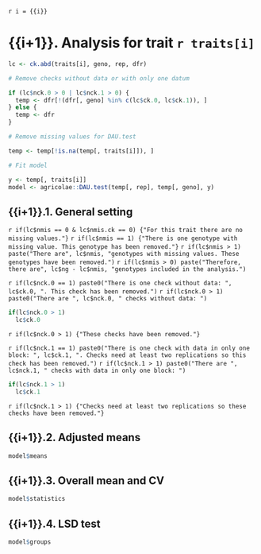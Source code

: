 `r i = {{i}}`

# {{i+1}}. Analysis for trait `r traits[i]`

```r
lc <- ck.abd(traits[i], geno, rep, dfr)

# Remove checks without data or with only one datum

if (lc$nck.0 > 0 | lc$nck.1 > 0) {
  temp <- dfr[!(dfr[, geno] %in% c(lc$ck.0, lc$ck.1)), ]
} else {
  temp <- dfr
}

# Remove missing values for DAU.test

temp <- temp[!is.na(temp[, traits[i]]), ]

# Fit model

y <- temp[, traits[i]]
model <- agricolae::DAU.test(temp[, rep], temp[, geno], y)
```

## {{i+1}}.1. General setting

`r if(lc$nmis == 0 & lc$nmis.ck == 0) {"For this trait there are no missing values."}`
`r if(lc$nmis == 1) {"There is one genotype with missing value. This genotype has been removed."}`
`r if(lc$nmis > 1) paste("There are", lc$nmis, "genotypes with missing values. These genotypes have been removed.")`
`r if(lc$nmis > 0) paste("Therefore, there are", lc$ng - lc$nmis, "genotypes included in the analysis.")`

`r if(lc$nck.0 == 1) paste0("There is one check without data: ", lc$ck.0, ". This check has been removed.")`
`r if(lc$nck.0 > 1) paste0("There are ", lc$nck.0, " checks without data: ")`
```r
if(lc$nck.0 > 1)
  lc$ck.0
```
`r if(lc$nck.0 > 1) {"These checks have been removed."}`

`r if(lc$nck.1 == 1) paste0("There is one check with data in only one block: ", lc$ck.1, ". Checks need at least two replications so this check has been removed.")`
`r if(lc$nck.1 > 1) paste0("There are ", lc$nck.1, " checks with data in only one block: ")`
```r
if(lc$nck.1 > 1)
  lc$ck.1
```
`r if(lc$nck.1 > 1) {"Checks need at least two replications so these checks have been removed."}`

## {{i+1}}.2. Adjusted means

```r
model$means
```

## {{i+1}}.3. Overall mean and CV

```r
model$statistics
```

## {{i+1}}.4. LSD test

```r
model$groups
```
